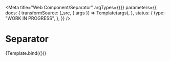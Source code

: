 <!-- @license CC0-1.0 -->


<Meta
  title="Web Component/Separator"
  argTypes={{}}
  parameters={{
    docs: {
      transformSource: (_src, { args }) => Template(args),
    },
    status: {
      type: "WORK IN PROGRESS",
    },
  }}
/>

# Separator

<Canvas>
  <Story name="Separator">{Template.bind({})}</Story>
</Canvas>
